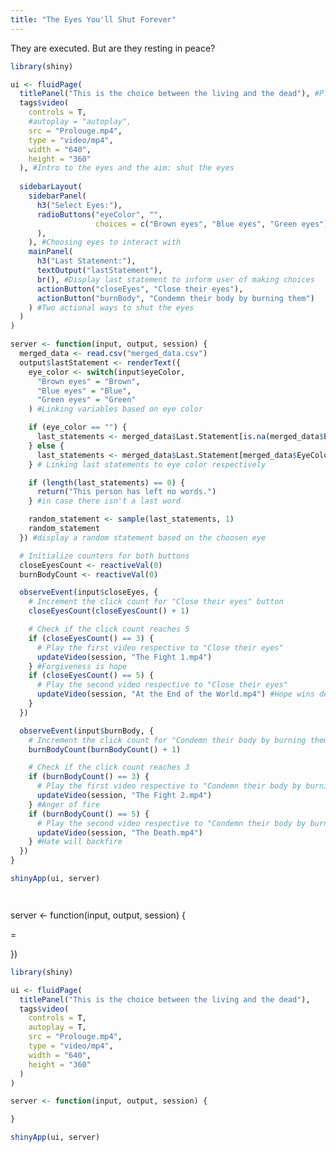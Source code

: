 ```yaml
---
title: "The Eyes You'll Shut Forever"
---
```


They are executed. But are they resting in peace?\

```r
library(shiny)

ui <- fluidPage(
  titlePanel("This is the choice between the living and the dead"), #Placed on top of the video to indicate its meaning
  tags$video(
    controls = T,
    #autoplay = "autoplay",
    src = "Prolouge.mp4",
    type = "video/mp4",
    width = "640",
    height = "360"
  ), #Intro to the eyes and the aim: shut the eyes
  
  sidebarLayout(
    sidebarPanel(
      h3("Select Eyes:"),
      radioButtons("eyeColor", "",
                   choices = c("Brown eyes", "Blue eyes", "Green eyes")
      ),
    ), #Choosing eyes to interact with
    mainPanel(
      h3("Last Statement:"),
      textOutput("lastStatement"),
      br(), #Display last statement to inform user of making choices
      actionButton("closeEyes", "Close their eyes"),
      actionButton("burnBody", "Condemn their body by burning them")
    ) #Two actional ways to shut the eyes
  )
)

server <- function(input, output, session) {
  merged_data <- read.csv("merged_data.csv")
  output$lastStatement <- renderText({
    eye_color <- switch(input$eyeColor,
      "Brown eyes" = "Brown",
      "Blue eyes" = "Blue",
      "Green eyes" = "Green"
    ) #Linking variables based on eye color

    if (eye_color == "") {
      last_statements <- merged_data$Last.Statement[is.na(merged_data$EyeColor)]
    } else {
      last_statements <- merged_data$Last.Statement[merged_data$EyeColor == eye_color]
    } # Linking last statements to eye color respectively

    if (length(last_statements) == 0) {
      return("This person has left no words.")
    } #in case there isn't a last word

    random_statement <- sample(last_statements, 1)
    random_statement
  }) #display a random statement based on the choosen eye

  # Initialize counters for both buttons
  closeEyesCount <- reactiveVal(0)
  burnBodyCount <- reactiveVal(0)

  observeEvent(input$closeEyes, {
    # Increment the click count for "Close their eyes" button
    closeEyesCount(closeEyesCount() + 1)

    # Check if the click count reaches 5
    if (closeEyesCount() == 3) {
      # Play the first video respective to "Close their eyes"
      updateVideo(session, "The Fight 1.mp4")
    } #Forgiveness is hope
    if (closeEyesCount() == 5) {
      # Play the second video respective to "Close their eyes"
      updateVideo(session, "At the End of the World.mp4") #Hope wins death
    }
  })

  observeEvent(input$burnBody, {
    # Increment the click count for "Condemn their body by burning them" button
    burnBodyCount(burnBodyCount() + 1)

    # Check if the click count reaches 3
    if (burnBodyCount() == 3) {
      # Play the first video respective to "Condemn their body by burning them"
      updateVideo(session, "The Fight 2.mp4")
    } #Anger of fire
    if (burnBodyCount() == 5) {
      # Play the second video respective to "Condemn their body by burning them"
      updateVideo(session, "The Death.mp4")
    } #Hate will backfire
  })
}

shinyApp(ui, server)




```

server \<- function(input, output, session) {

=

})

```r
library(shiny)

ui <- fluidPage(
  titlePanel("This is the choice between the living and the dead"),
  tags$video(
    controls = T,
    autoplay = T,
    src = "Prolouge.mp4",
    type = "video/mp4",
    width = "640",
    height = "360"
  )
)

server <- function(input, output, session) {

}

shinyApp(ui, server)



```

